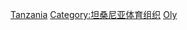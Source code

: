 [[Category:奥林匹克运动会代表团|Tanzania]]
[[Category:坦桑尼亚体育组织|Category:坦桑尼亚体育组织]]
[[Category:綜合運動會坦尚尼亞代表團|Oly]]